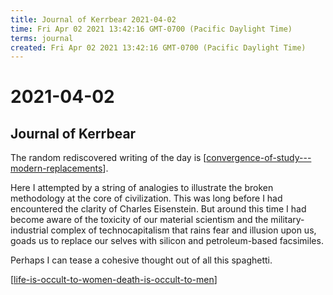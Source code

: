 ```yaml
---
title: Journal of Kerrbear 2021-04-02
time: Fri Apr 02 2021 13:42:16 GMT-0700 (Pacific Daylight Time)
terms: journal
created: Fri Apr 02 2021 13:42:16 GMT-0700 (Pacific Daylight Time)
---
```


# 2021-04-02

## Journal of Kerrbear

The random rediscovered writing of the day is [[convergence-of-study---modern-replacements]].

Here I attempted by a string of analogies to illustrate the broken methodology at the core of civilization. This was long before I had encountered the clarity of Charles Eisenstein. But around this time I had become aware of the toxicity of our material scientism and the military-industrial complex of technocapitalism that rains fear and illusion upon us, goads us to replace our selves with silicon and petroleum-based facsimiles.

Perhaps I can tease a cohesive thought out of all this spaghetti.

[[life-is-occult-to-women-death-is-occult-to-men]]

[//begin]: # 'Autogenerated link references for markdown compatibility'
[convergence-of-study---modern-replacements]: ../../remember/convergence-of-study---modern-replacements 'Convergence of Study - Modern Replacements'
[life-is-occult-to-women-death-is-occult-to-men]: life-is-occult-to-women-death-is-occult-to-men 'life is occult to women, death is occult to men'
[//end]: # 'Autogenerated link references'
